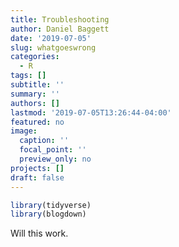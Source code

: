 ```yaml
---
title: Troubleshooting
author: Daniel Baggett
date: '2019-07-05'
slug: whatgoeswrong
categories:
  - R
tags: []
subtitle: ''
summary: ''
authors: []
lastmod: '2019-07-05T13:26:44-04:00'
featured: no
image:
  caption: ''
  focal_point: ''
  preview_only: no
projects: []
draft: false
---
```



```r
library(tidyverse)
library(blogdown)
```

Will this work. 